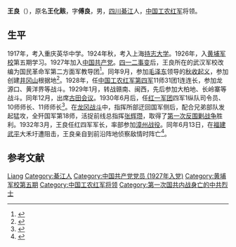 {{Otheruses|other=名为王良的其他人物|王良}}

'''王良'''（{{bd|1905年||1932年|4月13日}}），原名'''王化赅'''，字'''傅良'''，男，[[四川|四川]][[綦江|綦江]]人，[[中国工农红军|中国工农红军]]将领。

== 生平 ==
1917年，考入重庆英华中学。1924年秋，考入上海[[持志大学|持志大学]]。1926年，入[[黄埔军校|黄埔军校]]第五期学习。1927年加入[[中国共产党|中国共产党]]。[[四一二事变|四一二事变]]后，王良所在的武汉军校改编为国民革命军第二方面军教导团<ref>{{cite book|author=王永均|title=黄埔军校三百名将传|year=1989|location=广西人民出版社|pages=30}}</ref>。同年9月，参加[[毛泽东|毛泽东]]领导的[[秋收起义|秋收起义]]，参加创建[[井冈山|井冈山]]根据地<ref>{{cite book|editor=中国工农红军第一方面军史编审委员会|title=中国工农红军第一方面军人物志|year=1995|location=北京|publisher=解放军出版社|pages=27|isbn=7-5065-2383-3}}</ref>。1928年，任[[中国工农红军|中国工农红军]][[红四军_(红一方面军)|第四军]]11师31团1连连长，参加龙源口、黄洋界等战斗。1929年1月，转战赣南、闽西，先后参加大柏地、长岭寨等战斗。同年12月，出席[[古田会议|古田会议]]。1930年6月后，任[[红一军团|红一军团]]四军1纵队司令员、10师师长、11师师长<ref>{{cite book|title=中国红军人物志|author=王健英|location=广州|publisher=广东人民出版社|year=2000|isbn=7-218-03199-4|pages=11}}</ref>。在[[龙冈战斗|龙冈战斗]]中，指挥所部迂回国军侧后，配合兄弟部队发起猛攻，全歼国军第18师，活捉前线总指挥[[张辉瓒|张辉瓒]]，取得了[[第一次反围剿战争|第一次反围剿战争]]胜利。1932年3月，王良任红四军军长，率部参加[[漳州战役|漳州战役]]。同年6月13日，在[[福建|福建]][[武平|武平]]大禾圩遭阻击，王良亲自到前沿阵地侦察敌情时阵亡<ref>{{cite book|author=宋时轮主编|title=中国大百科全书|volume=军事II|pages=1048|year=1989|location=北京|publisher=中国大百科全书出版社|isbn=7-5000-0247-5}}</ref>。

== 参考文献 ==
{{Reflist}}

{{中国军事人物小作品}}

{{Authority control}}
{{DEFAULTSORT:Wang王}}
[[Category:王姓|Liang]]
[[Category:綦江人|Category:綦江人]]
[[Category:中国共产党党员_(1927年入党)|Category:中国共产党党员 (1927年入党)]]
[[Category:黄埔军校第五期|Category:黄埔军校第五期]]
[[Category:中国工农红军将领|Category:中国工农红军将领]]
[[Category:第一次国共内战身亡的中共烈士|Category:第一次国共内战身亡的中共烈士]]